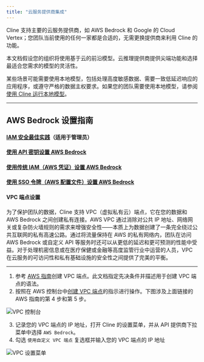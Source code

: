 ```yaml
---
title: "云服务提供商集成"
---
```


Cline 支持主要的云服务提供商，如 AWS Bedrock 和 Google 的 Cloud Vertex；您团队当前使用的任何一家都是合适的，无需更换提供商来利用 Cline 的功能。

本文档假设您的组织将使用基于云的前沿模型。云推理提供商提供尖端功能和选择最适合您需求的模型的灵活性。

某些场景可能需要使用本地模型，包括处理高度敏感数据、需要一致低延迟响应的应用程序，或遵守严格的数据主权要求。如果您的团队需要使用本地模型，请参阅[使用 Cline 运行本地模型](/running-models-locally/read-me-first.mdx)。

---

## AWS Bedrock 设置指南

#### [IAM 安全最佳实践](https://docs.aws.amazon.com/IAM/latest/UserGuide/best-practices.html)（适用于管理员）

#### [使用 API 密钥设置 AWS Bedrock](/provider-config/aws-bedrock-with-apikey-authentication)

#### [使用传统 IAM（AWS 凭证）设置 AWS Bedrock](/provider-config/aws-bedrock-with-credentials-authentication)

#### [使用 SSO 令牌（AWS 配置文件）设置 AWS Bedrock](/provider-config/aws-bedrock-with-profile-authentication)

#### VPC 端点设置

为了保护团队的数据，Cline 支持 VPC（虚拟私有云）端点，它在您的数据和 AWS Bedrock 之间创建私有连接。AWS VPC 通过消除对公共 IP 地址、网络网关或复杂防火墙规则的需求来增强安全性——本质上为数据创建了一条完全绕过公共互联网的私有高速公路。通过将流量保持在 AWS 的私有网络内，团队在访问 AWS Bedrock 或自定义 API 等服务时还可以从更低的延迟和更可预测的性能中受益。对于处理机密信息或在医疗保健或金融等高度监管行业中运营的人员，VPC 在云服务的可访问性和私有基础设施的安全性之间提供了完美的平衡。

---

1. 参考 [AWS 指南](https://docs.aws.amazon.com/bedrock/latest/userguide/vpc-interface-endpoints.html)创建 VPC 端点。此文档指定先决条件并描述用于创建 VPC 端点的语法。
2. 按照在 AWS 控制台中[创建 VPC 端点](https://docs.aws.amazon.com/vpc/latest/privatelink/create-interface-endpoint.html#create-interface-endpoint-aws)的指示进行操作。下图涉及上面链接的 AWS 指南的第 4 步和第 5 步。

<Frame>
	<img src="https://storage.googleapis.com/cline_public_images/docs/assets/vpc-console.png" alt="VPC 控制台" />
</Frame>

3. 记录您的 VPC 端点的 IP 地址，打开 Cline 的设置菜单，并从 API 提供商下拉菜单中选择 `AWS Bedrock`。
4. 勾选 `使用自定义 VPC 端点` 复选框并输入您的 VPC 端点的 IP 地址

<Frame>
	<img src="https://storage.googleapis.com/cline_public_images/docs/assets/vpc-settings-menu.png" alt="VPC 设置菜单" />
</Frame>
